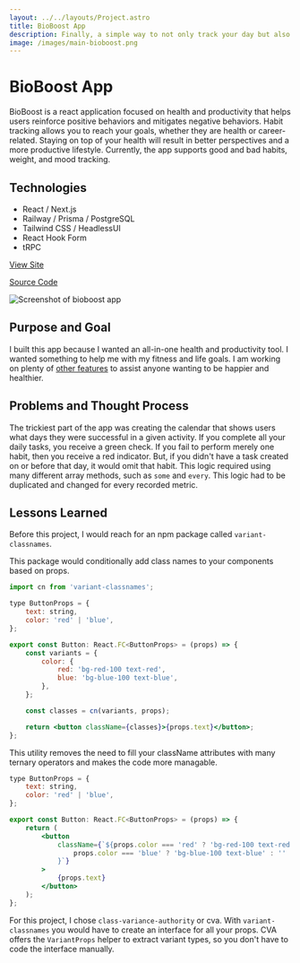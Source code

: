 ```yaml
---
layout: ../../layouts/Project.astro
title: BioBoost App
description: Finally, a simple way to not only track your day but also improve it! You can track your daily habits, such as sleep, meals, and workouts to see how they are contributing to your well-being.
image: /images/main-bioboost.png
---
```



<GridCard spacing={true}>

# BioBoost App

BioBoost is a react application focused on health and productivity that helps users reinforce positive behaviors and mitigates negative behaviors. Habit tracking allows you to reach your goals, whether they are health or career-related. Staying on top of your health will result in better perspectives and a more productive lifestyle. Currently, the app supports good and bad habits, weight, and mood tracking.

## Technologies

- React / Next.js
- Railway / Prisma / PostgreSQL
- Tailwind CSS / HeadlessUI
- React Hook Form
- tRPC

[View Site](https://app.bioboost.fit/)

[Source Code](https://github.com/raymondkneipp/bioboost-app)

<Image
	src="/images/full-bioboost.png"
	alt="Screenshot of bioboost app"
	width={1920}
	height={1124}
	fit="cover"
	position="top"
	class="w-full bg-stone-800"
/>

</GridCard>

<GridCard spacing={true}>

## Purpose and Goal

I built this app because I wanted an all-in-one health and productivity tool. I wanted something to help me with my fitness and life goals. I am working on plenty of [other features](https://github.com/raymondkneipp/bioboost-app#roadmap) to assist anyone wanting to be happier and healthier.

</GridCard>

<GridCard spacing={true}>

## Problems and Thought Process

The trickiest part of the app was creating the calendar that shows users what days they were successful in a given activity. If you complete all your daily tasks, you receive a green check. If you fail to perform merely one habit, then you receive a red indicator. But, if you didn't have a task created on or before that day, it would omit that habit. This logic required using many different array methods, such as `some` and `every`. This logic had to be duplicated and changed for every recorded metric.

</GridCard>

<GridCard spacing={true}>

## Lessons Learned

Before this project, I would reach for an npm package called `variant-classnames`.

This package would conditionally add class names to your components based on props.

```jsx
import cn from 'variant-classnames';

type ButtonProps = {
	text: string,
	color: 'red' | 'blue',
};

export const Button: React.FC<ButtonProps> = (props) => {
	const variants = {
		color: {
			red: 'bg-red-100 text-red',
			blue: 'bg-blue-100 text-blue',
		},
	};

	const classes = cn(variants, props);

	return <button className={classes}>{props.text}</button>;
};
```

This utility removes the need to fill your className attributes with many ternary operators and makes the code more managable.

```jsx
type ButtonProps = {
	text: string,
	color: 'red' | 'blue',
};

export const Button: React.FC<ButtonProps> = (props) => {
	return (
		<button
			className={`${props.color === 'red' ? 'bg-red-100 text-red' : ''} ${
				props.color === 'blue' ? 'bg-blue-100 text-blue' : ''
			}`}
		>
			{props.text}
		</button>
	);
};
```

For this project, I chose `class-variance-authority` or cva. With `variant-classnames` you would have to create an interface for all your props. CVA offers the `VariantProps` helper to extract variant types, so you don't have to code the interface manually.

</GridCard>
